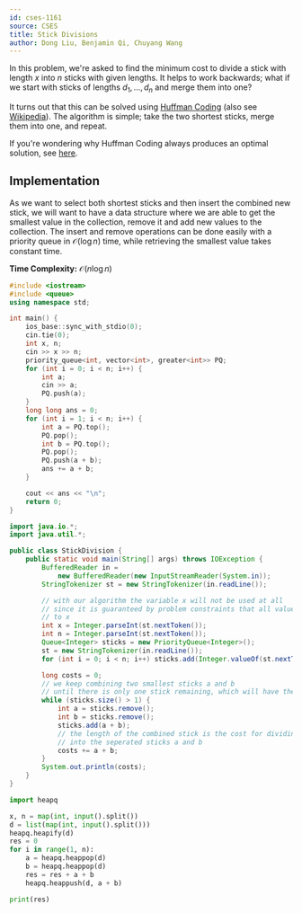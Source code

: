 ```yaml
---
id: cses-1161
source: CSES
title: Stick Divisions
author: Dong Liu, Benjamin Qi, Chuyang Wang
---
```


In this problem, we're asked to find the minimum cost to divide a stick with
length $x$ into $n$ sticks with given lengths. It helps to work backwards; what
if we start with sticks of lengths $d_1,\ldots,d_n$ and merge them into one?

It turns out that this can be solved using
[Huffman Coding](/CPH.pdf#page=73) (also see
[Wikipedia](https://en.wikipedia.org/wiki/Huffman_coding#Basic_technique)). The
algorithm is simple; take the two shortest sticks, merge them into one, and
repeat.

If you're wondering why Huffman Coding always produces an optimal solution, see
[here](https://ocw.mit.edu/courses/6-02-introduction-to-eecs-ii-digital-communication-systems-fall-2012/95605227801c1ef2e1b6ddfd8da7a8a2_MIT6_02F12_chap03.pdf#page=6).

## Implementation

As we want to select both shortest sticks and then insert the combined new stick, we will want to have a data structure where we are able to get the smallest value in the collection, remove it and add new values to the collection. The insert and remove operations can be done easily with a priority queue in $\mathcal{O}(\log n)$ time, while retrieving the smallest value takes constant time.

**Time Complexity:** $\mathcal{O}(n \log n)$

<LanguageSection>

<CPPSection>

```cpp
#include <iostream>
#include <queue>
using namespace std;

int main() {
	ios_base::sync_with_stdio(0);
	cin.tie(0);
	int x, n;
	cin >> x >> n;
	priority_queue<int, vector<int>, greater<int>> PQ;
	for (int i = 0; i < n; i++) {
		int a;
		cin >> a;
		PQ.push(a);
	}
	long long ans = 0;
	for (int i = 1; i < n; i++) {
		int a = PQ.top();
		PQ.pop();
		int b = PQ.top();
		PQ.pop();
		PQ.push(a + b);
		ans += a + b;
	}

	cout << ans << "\n";
	return 0;
}
```

</CPPSection>

<JavaSection>

```java
import java.io.*;
import java.util.*;

public class StickDivision {
	public static void main(String[] args) throws IOException {
		BufferedReader in =
		    new BufferedReader(new InputStreamReader(System.in));
		StringTokenizer st = new StringTokenizer(in.readLine());

		// with our algorithm the variable x will not be used at all
		// since it is guaranteed by problem constraints that all values add up
		// to x
		int x = Integer.parseInt(st.nextToken());
		int n = Integer.parseInt(st.nextToken());
		Queue<Integer> sticks = new PriorityQueue<Integer>();
		st = new StringTokenizer(in.readLine());
		for (int i = 0; i < n; i++) sticks.add(Integer.valueOf(st.nextToken()));

		long costs = 0;
		// we keep combining two smallest sticks a and b
		// until there is only one stick remaining, which will have the length x
		while (sticks.size() > 1) {
			int a = sticks.remove();
			int b = sticks.remove();
			sticks.add(a + b);
			// the length of the combined stick is the cost for dividing them
			// into the seperated sticks a and b
			costs += a + b;
		}
		System.out.println(costs);
	}
}
```

</JavaSection>

<PySection>

```py
import heapq

x, n = map(int, input().split())
d = list(map(int, input().split()))
heapq.heapify(d)
res = 0
for i in range(1, n):
	a = heapq.heappop(d)
	b = heapq.heappop(d)
	res = res + a + b
	heapq.heappush(d, a + b)

print(res)
```
</PySection>
</LanguageSection>
